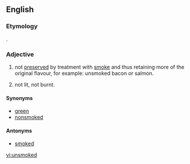 ==English==

===Etymology===
{{prefix|un|smoked}}.

===Adjective===
{{en-adj|-}}

# {{context|of food|lang=en}} not [[preserve]]d by treatment with [[smoke]] and thus retaining more of the original flavour, for example: unsmoked bacon or salmon.
# {{sense|of a cigarette, cigar or pipe}} not lit, not burnt.

====Synonyms====
* [[green]] {{qualifier|food|dated}}
* [[nonsmoked]]

====Antonyms====
* [[smoked]]

[[vi:unsmoked]]